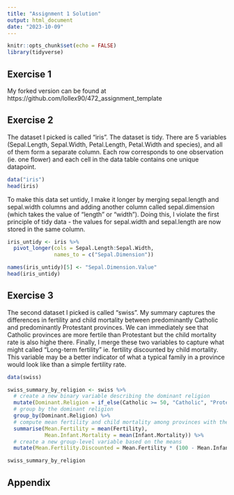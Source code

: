 ```yaml
---
title: "Assignment 1 Solution"
output: html_document
date: "2023-10-09"
---
```


```r
knitr::opts_chunk$set(echo = FALSE)
library(tidyverse)
```

## Exercise 1

My forked version can be found at https://github.com/lollex90/472_assignment_template

## Exercise 2

The dataset I picked is called "iris". The dataset is tidy. There are 5 variables (Sepal.Length, Sepal.Width, Petal.Length, Petal.Width and species), and all of them form a separate column. Each row corresponds to one observation (ie. one flower) and each cell in the data table contains one unique datapoint. 

```r
data("iris")
head(iris)
```

To make this data set untidy, I make it longer by merging sepal.length and sepal.width columns and adding another column called sepal.dimension (which takes the value of "length" or "width"). Doing this, I violate the first principle of tidy data - the values for sepal.width and sepal.length are now stored in the same column.

```r
iris_untidy <- iris %>% 
  pivot_longer(cols = Sepal.Length:Sepal.Width, 
               names_to = c("Sepal.Dimension"))

names(iris_untidy)[5] <- "Sepal.Dimension.Value"
head(iris_untidy)
```

## Exercise 3

The second dataset I picked is called "swiss". My summary captures the differences in fertility and child mortality between predominantly Catholic and predominantly Protestant provinces. We can immediately see that Catholic provinces are more fertile than Protestant but the child mortality rate is also highe there. Finally, I merge these two variables to capture what might called "Long-term fertility" ie. fertility discounted by child mortality. This variable may be a better indicator of what a typical family in a province would look like than a simple fertility rate.   

```r
data(swiss)

swiss_summary_by_religion <- swiss %>% 
  # create a new binary variable describing the dominant religion
  mutate(Dominant.Religion = if_else(Catholic >= 50, "Catholic", "Protestant")) %>% 
  # group by the dominant religion
  group_by(Dominant.Religion) %>% 
  # compute mean fertility and child mortality among provinces with the same religion
  summarise(Mean.Fertility = mean(Fertility), 
            Mean.Infant.Mortality = mean(Infant.Mortality)) %>%
  # create a new group-level variable based on the means
  mutate(Mean.Fertility.Discounted = Mean.Fertility * (100 - Mean.Infant.Mortality)/100)

swiss_summary_by_religion
```



## Appendix

```r

```

